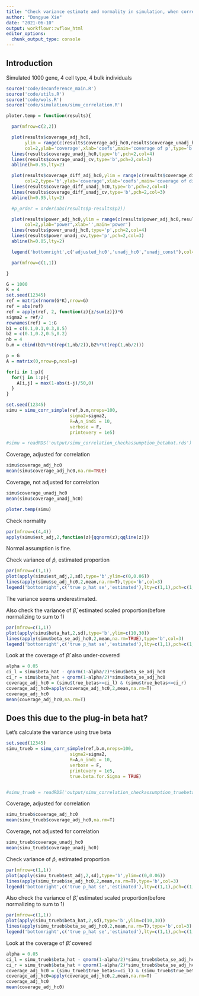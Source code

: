 ```yaml
---
title: "Check variance estimate and normality in simulation, when correlation presents, simulated U"
author: "Dongyue Xie"
date: "2021-06-10"
output: workflowr::wflow_html
editor_options:
  chunk_output_type: console
---
```


## Introduction

Simulated 1000 gene, 4 cell type, 4 bulk individuals

```r
source('code/deconference_main.R')
source('code/utils.R')
source('code/wols.R')
source('code/simulation/simu_correlation.R')

ploter.temp = function(results){

  par(mfrow=c(2,2))

  plot(results$coverage_adj_hc0,
       ylim = range(c(results$coverage_adj_hc0,results$coverage_unadj_hc0,results$coverage_unadj_cv,1),na.rm = T),
       col=2,ylab='coverage',xlab='coefs',main='coverage of p',type='b')
  lines(results$coverage_unadj_hc0,type='b',pch=2,col=4)
  lines(results$coverage_unadj_cv,type='b',pch=2,col=3)
  abline(h=0.95,lty=2)

  plot(results$coverage_diff_adj_hc0,ylim = range(c(results$coverage_diff_adj_hc0,results$coverage_diff_unadj_hc0,results$coverage_diff_unadj_cv,1),na.rm = T),
       col=2,type='b',ylab='coverage',xlab='coefs',main='coverage of difference')
  lines(results$coverage_diff_unadj_hc0,type='b',pch=2,col=4)
  lines(results$coverage_diff_unadj_cv,type='b',pch=2,col=3)
  abline(h=0.95,lty=2)

  #p_order = order(abs(results$p-results$p2))

  plot(results$power_adj_hc0,ylim = range(c(results$power_adj_hc0,results$power_unadj_hc0,results$power_unadj_cv),na.rm = T),
       col=2,ylab="power",xlab='',main='power')
  lines(results$power_unadj_hc0,type='p',pch=2,col=4)
  lines(results$power_unadj_cv,type='p',pch=2,col=3)
  abline(h=0.05,lty=2)

  legend('bottomright',c('adjusted_hc0','unadj_hc0',"unadj_const"),col=c(2,4,3),pch=c(1,2,2))

  par(mfrow=c(1,1))

}
```

```r
G = 1000
K = 4
set.seed(12345)
ref = matrix(rnorm(G*K),nrow=G)
ref = abs(ref)
ref = apply(ref, 2, function(z){z/sum(z)})*G
sigma2 = ref/2
rownames(ref) = 1:G
b1 = c(0.1,0.1,0.3,0.5)
b2 = c(0.1,0.2,0.5,0.2)
nb = 4
b.m = cbind(b1%*%t(rep(1,nb/2)),b2%*%t(rep(1,nb/2)))
```

```r
p = G
A = matrix(0,nrow=p,ncol=p)

for(i in 1:p){
  for(j in 1:p){
    A[i,j] = max(1-abs(i-j)/50,0)
  }
}
```


```r
set.seed(12345)
simu = simu_corr_simple(ref,b.m,nreps=100,
                        sigma2=sigma2,
                        R=A,n_indi = 10,
                        verbose = F,
                        printevery = 1e5)

#simu = readRDS('output/simu_correlation_checkassumption_betahat.rds')
```

Coverage, adjusted for correlation
```r
simu$coverage_adj_hc0
mean(simu$coverage_adj_hc0,na.rm=TRUE)
```

Coverage, not adjusted for correlation
```r
simu$coverage_unadj_hc0
mean(simu$coverage_unadj_hc0)
```


```r
ploter.temp(simu)
```

Check normality 

```r
par(mfrow=c(4,4))
apply(simu$est_adj,2,function(z){qqnorm(z);qqline(z)})
```

Normal assumption is fine.


Check variance of $\hat p$, estimated proportion

```r
par(mfrow=c(1,1))
plot(apply(simu$est_adj,2,sd),type='b',ylim=c(0,0.06))
lines(apply(simu$se_adj_hc0,2,mean,na.rm=T),type='b',col=3)
legend('bottomright',c('true p_hat se','estimated'),lty=c(1,1),pch=c(1,1),col=c(1,3))
```

The variance seems underestimated.

Also check the variance of $\hat\beta$, estimated scaled proportion(before normalizing to sum to 1)

```r
par(mfrow=c(1,1))
plot(apply(simu$beta_hat,2,sd),type='b',ylim=c(10,30))
lines(apply(simu$beta_se_adj_hc0,2,mean,na.rm=TRUE),type='b',col=3)
legend('bottomright',c('true p_hat se','estimated'),lty=c(1,1),pch=c(1,1),col=c(1,3))
```

Look at the coverage of $\hat\beta$: also under-covered

```r
alpha = 0.05
ci_l = simu$beta_hat - qnorm(1-alpha/2)*simu$beta_se_adj_hc0
ci_r = simu$beta_hat + qnorm(1-alpha/2)*simu$beta_se_adj_hc0
coverage_adj_hc0 = (simu$true_betas>=ci_l) & (simu$true_betas<=ci_r)
coverage_adj_hc0=apply(coverage_adj_hc0,2,mean,na.rm=T)
coverage_adj_hc0
mean(coverage_adj_hc0,na.rm=T)
```

## Does this due to the plug-in beta hat?

Let's calculate the variance using true beta

```r
set.seed(12345)
simu_trueb = simu_corr_simple(ref,b.m,nreps=100,
                        sigma2=sigma2,
                        R=A,n_indi = 10,
                        verbose = F,
                        printevery = 1e5,
                        true.beta.for.Sigma = TRUE)


#simu_trueb = readRDS('output/simu_correlation_checkassumption_truebeta.rds')
```

Coverage, adjusted for correlation
```r
simu_trueb$coverage_adj_hc0
mean(simu_trueb$coverage_adj_hc0,na.rm=T)
```

Coverage, not adjusted for correlation
```r
simu_trueb$coverage_unadj_hc0
mean(simu_trueb$coverage_unadj_hc0)
```

Check variance of $\hat p$, estimated proportion

```r
par(mfrow=c(1,1))
plot(apply(simu_trueb$est_adj,2,sd),type='b',ylim=c(0,0.06))
lines(apply(simu_trueb$se_adj_hc0,2,mean,na.rm=T),type='b',col=3)
legend('bottomright',c('true p_hat se','estimated'),lty=c(1,1),pch=c(1,1),col=c(1,3))
```


Also check the variance of $\hat\beta$, estimated scaled proportion(before normalizing to sum to 1)

```r
par(mfrow=c(1,1))
plot(apply(simu_trueb$beta_hat,2,sd),type='b',ylim=c(10,30))
lines(apply(simu_trueb$beta_se_adj_hc0,2,mean,na.rm=T),type='b',col=3)
legend('bottomright',c('true p_hat se','estimated'),lty=c(1,1),pch=c(1,1),col=c(1,3))
```

Look at the coverage of $\hat\beta$: covered

```r
alpha = 0.05
ci_l = simu_trueb$beta_hat - qnorm(1-alpha/2)*simu_trueb$beta_se_adj_hc0
ci_r = simu_trueb$beta_hat + qnorm(1-alpha/2)*simu_trueb$beta_se_adj_hc0
coverage_adj_hc0 = (simu_trueb$true_betas>=ci_l) & (simu_trueb$true_betas<=ci_r)
coverage_adj_hc0=apply(coverage_adj_hc0,2,mean,na.rm=T)
coverage_adj_hc0
mean(coverage_adj_hc0)
```
